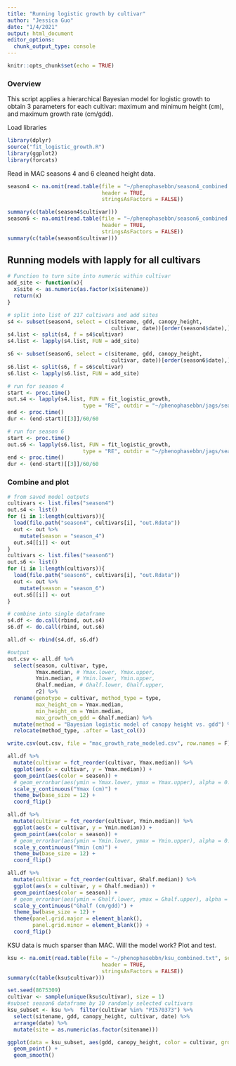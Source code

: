 ```yaml
---
title: "Running logistic growth by cultivar"
author: "Jessica Guo"
date: "1/4/2021"
output: html_document
editor_options: 
  chunk_output_type: console
---
```


```r
knitr::opts_chunk$set(echo = TRUE)
```

### Overview
This script applies a hierarchical Bayesian model for logistic growth to obtain 3 parameters for each cultivar: maximum and minimum height (cm), and maximum growth rate (cm/gdd). 


Load libraries
```r
library(dplyr)
source("fit_logistic_growth.R")
library(ggplot2)
library(forcats)
```

Read in MAC seasons 4 and 6 cleaned height data. 
```r
season4 <- na.omit(read.table(file = "~/phenophasebbn/season4_combined.txt", sep = "\t",
                              header = TRUE,
                              stringsAsFactors = FALSE))

summary(c(table(season4$cultivar)))
season6 <- na.omit(read.table(file = "~/phenophasebbn/season6_combined.txt", sep = "\t",
                              header = TRUE,
                              stringsAsFactors = FALSE))
summary(c(table(season6$cultivar)))
```

## Running models with lapply for all cultivars
```r
# Function to turn site into numeric within cultivar
add_site <- function(x){
  x$site <- as.numeric(as.factor(x$sitename))
  return(x)
}

# split into list of 217 cultivars and add sites
s4 <- subset(season4, select = c(sitename, gdd, canopy_height, 
                                 cultivar, date))[order(season4$date),] 
s4.list <- split(s4, f = s4$cultivar)
s4.list <- lapply(s4.list, FUN = add_site)

s6 <- subset(season6, select = c(sitename, gdd, canopy_height, 
                                 cultivar, date))[order(season6$date),] 
s6.list <- split(s6, f = s6$cultivar)
s6.list <- lapply(s6.list, FUN = add_site)

# run for season 4
start <- proc.time()
out.s4 <- lapply(s4.list, FUN = fit_logistic_growth, 
                        type = "RE", outdir = "~/phenophasebbn/jags/season4")
end <- proc.time()
dur <- (end-start)[[3]]/60/60

# run for season 6
start <- proc.time()
out.s6 <- lapply(s6.list, FUN = fit_logistic_growth, 
                        type = "RE", outdir = "~/phenophasebbn/jags/season6")
end <- proc.time()
dur <- (end-start)[[3]]/60/60
```

### Combine and plot
```r
# from saved model outputs
cultivars <- list.files("season4")
out.s4 <- list()
for (i in 1:length(cultivars)){
  load(file.path("season4", cultivars[i], "out.Rdata"))
  out <- out %>%
    mutate(season = "season_4")
  out.s4[[i]] <- out
}
cultivars <- list.files("season6")
out.s6 <- list()
for (i in 1:length(cultivars)){
  load(file.path("season6", cultivars[i], "out.Rdata"))
  out <- out %>%
    mutate(season = "season_6")
  out.s6[[i]] <- out
}

# combine into single dataframe
s4.df <- do.call(rbind, out.s4)
s6.df <- do.call(rbind, out.s6)

all.df <- rbind(s4.df, s6.df)

#output
out.csv <- all.df %>%
  select(season, cultivar, type,
         Ymax.median, # Ymax.lower, Ymax.upper,
         Ymin.median, # Ymin.lower, Ymin.upper,
         Ghalf.median, # Ghalf.lower, Ghalf.upper,
         r2) %>%
  rename(genotype = cultivar, method_type = type,
         max_height_cm = Ymax.median,
         min_height_cm = Ymin.median,
         max_growth_cm_gdd = Ghalf.median) %>%
  mutate(method = "Bayesian logistic model of canopy height vs. gdd") %>%
  relocate(method_type, .after = last_col())

write.csv(out.csv, file = "mac_growth_rate_modeled.csv", row.names = F)

all.df %>%
  mutate(cultivar = fct_reorder(cultivar, Ymax.median)) %>%
  ggplot(aes(x = cultivar, y = Ymax.median)) + 
  geom_point(aes(color = season)) +
  # geom_errorbar(aes(ymin = Ymax.lower, ymax = Ymax.upper), alpha = 0.25) +
  scale_y_continuous("Ymax (cm)") +
  theme_bw(base_size = 12) +
  coord_flip()

all.df %>%
  mutate(cultivar = fct_reorder(cultivar, Ymin.median)) %>%
  ggplot(aes(x = cultivar, y = Ymin.median)) + 
  geom_point(aes(color = season)) +
  # geom_errorbar(aes(ymin = Ymin.lower, ymax = Ymin.upper), alpha = 0.25) +
  scale_y_continuous("Ymin (cm)") +
  theme_bw(base_size = 12) +
  coord_flip()

all.df %>%
  mutate(cultivar = fct_reorder(cultivar, Ghalf.median)) %>%
  ggplot(aes(x = cultivar, y = Ghalf.median)) + 
  geom_point(aes(color = season)) +
  # geom_errorbar(aes(ymin = Ghalf.lower, ymax = Ghalf.upper), alpha = 0.25) +
  scale_y_continuous("Ghalf (cm/gdd)") +
  theme_bw(base_size = 12) +
  theme(panel.grid.major = element_blank(),
        panel.grid.minor = element_blank()) +
  coord_flip()
```

KSU data is much sparser than MAC. Will the model work? Plot and test. 
```r
ksu <- na.omit(read.table(file = "~/phenophasebbn/ksu_combined.txt", sep = "\t",
                              header = TRUE,
                              stringsAsFactors = FALSE))
summary(c(table(ksu$cultivar)))

set.seed(8675309)
cultivar <- sample(unique(ksu$cultivar), size = 1)
#subset season6 dataframe by 10 randomly selected cultivars
ksu_subset <- ksu %>%  filter(cultivar %in% "PI570373") %>% 
  select(sitename, gdd, canopy_height, cultivar, date) %>% 
  arrange(date) %>%
  mutate(site = as.numeric(as.factor(sitename)))

ggplot(data = ksu_subset, aes(gdd, canopy_height, color = cultivar, group = sitename)) +
  geom_point() +
  geom_smooth()
```

